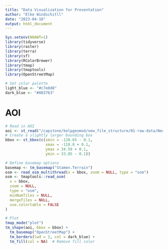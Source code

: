 ```yaml
---
title: "Data Visualization for Presentation"
author: "Elke Windschitll"
date: "2023-04-18"
output: html_document
---
```


```r
Sys.setenv(NOAWT=1)
library(tidyverse)
library(raster)
library(terra)
library(sf)
library(RColorBrewer)
library(tmap)
library(tmaptools)
library(OpenStreetMap)
```

```r
# Set color palette
light_blue <- "#c7e0d8"
dark_blue <- "#083763"
```

# AOI

```r
# Read in AOI
aoi <- st_read("/capstone/kelpgeomod/new_file_structure/01-raw-data/New_AOI_SBchannel_shp/New_AOI_SBchannel.shp")
# Create a slightly larger bounding box
bbox <- st_bbox(c(xmin = -120.65 - 0.1, 
                  xmax = -118.8 + 0.1,
                  ymax = 34.59 + 0.1,
                  ymin = 33.85 - 0.1))

# Define basemap options
basemap <- tm_basemap("Stamen.Terrain")
osm <- read_osm_multithread(x = bbox, zoom = NULL, type = "osm")
osm <- tmaptools::read_osm(
  x = bbox,
  zoom = NULL,
  type = "osm",
  minNumTiles = NULL,
  mergeTiles = NULL,
  use.colortable = FALSE
)

# Plot
tmap_mode("plot")
tm_shape(aoi, bbox = bbox) +
  tm_basemap("OpenStreetMap") +
  tm_borders(lwd = 2, col = dark_blue) +
  tm_fill(col = NA)  # Remove fill color
  
```

